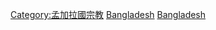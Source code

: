 {{Commons_category}}

[[Category:孟加拉國宗教|Category:孟加拉國宗教]]
[[Category:亚洲天主教|Bangladesh]]
[[Category:各国天主教|Bangladesh]]